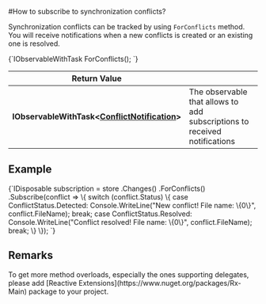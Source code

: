 
#How to subscribe to synchronization conflicts?

Synchronization conflicts can be tracked by using `ForConflicts` method. You will receive notifications when a new conflicts is created or an existing one is resolved.



<TabItem value="for_conflicts_1" label="for_conflicts_1">
<CodeBlock language="csharp">
{`IObservableWithTask<ConflictNotification> ForConflicts();
`}
</CodeBlock>
</TabItem>


| Return Value | |
| ------------- | ------------- |
| **IObservableWithTask&lt;[ConflictNotification](../../../glossary/conflict-notification.mdx)&gt;** | The observable that allows to add subscriptions to received notifications |

## Example

<TabItem value="for_conflicts_2" label="for_conflicts_2">
<CodeBlock language="csharp">
{`IDisposable subscription = store
	.Changes()
	.ForConflicts()
	.Subscribe(conflict =>
	\{
		switch (conflict.Status)
		\{
			case ConflictStatus.Detected:
				Console.WriteLine("New conflict! File name: \{0\}", conflict.FileName);
				break;
			case ConflictStatus.Resolved:
				Console.WriteLine("Conflict resolved! File name: \{0\}", conflict.FileName);
				break;
		\}
	\});
`}
</CodeBlock>
</TabItem>

## Remarks

<Admonition type="info" title="">
To get more method overloads, especially the ones supporting delegates, please add [Reactive Extensions](https://www.nuget.org/packages/Rx-Main) package to your project.
</Admonition>

